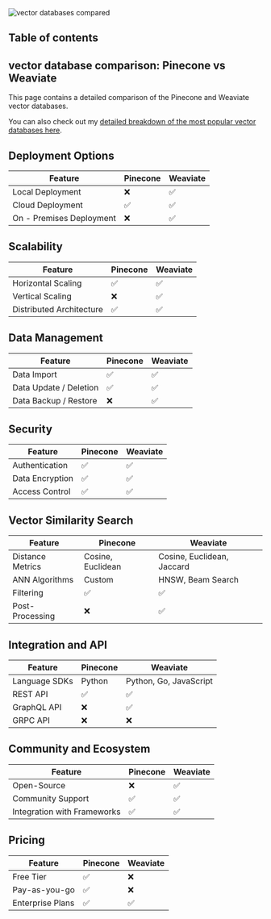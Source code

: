 







<Image src={vectorDatabasesCompared} alt="vector databases compared" />

## Table of contents

## vector database comparison: Pinecone vs Weaviate

This page contains a detailed comparison of the Pinecone and Weaviate vector databases.

You can also check out my [detailed breakdown of the most popular vector databases here](/blog/vector-databases-compared). 

## Deployment Options
  | Feature | Pinecone | Weaviate |
| ---------| -------------| -------------|
| Local Deployment | ❌ | ✅ |
| Cloud Deployment | ✅ | ✅ |
| On - Premises Deployment | ❌ | ✅ |

## Scalability
  | Feature | Pinecone | Weaviate |
| ---------| -------------| -------------|
| Horizontal Scaling | ✅ | ✅ |
| Vertical Scaling | ❌ | ✅ |
| Distributed Architecture | ✅ | ✅ |

## Data Management
  | Feature | Pinecone | Weaviate |
| ---------| -------------| -------------|
| Data Import | ✅ | ✅ |
| Data Update / Deletion | ✅ | ✅ |
| Data Backup / Restore | ❌ | ✅ |

## Security
  | Feature | Pinecone | Weaviate |
| ---------| -------------| -------------|
| Authentication | ✅ | ✅ |
| Data Encryption | ✅ | ✅ |
| Access Control | ✅ | ✅ |

## Vector Similarity Search
| Feature | Pinecone | Weaviate |
|---------|-------------|-------------|
| Distance Metrics | Cosine, Euclidean | Cosine, Euclidean, Jaccard |
| ANN Algorithms | Custom | HNSW, Beam Search |
| Filtering | ✅ | ✅ |
| Post-Processing | ❌ | ✅ |

## Integration and API
| Feature | Pinecone | Weaviate |
|---------|-------------|-------------|
| Language SDKs | Python | Python, Go, JavaScript |
| REST API | ✅ | ✅ |
| GraphQL API | ❌ | ✅ |
| GRPC API | ❌ | ❌ |

## Community and Ecosystem
| Feature | Pinecone | Weaviate |
|---------|-------------|-------------|
| Open-Source | ❌ | ✅ |
| Community Support | ✅ | ✅ |
| Integration with Frameworks | ✅ | ✅ |

## Pricing
| Feature | Pinecone | Weaviate |
|---------|-------------|-------------|
| Free Tier | ✅ | ❌ |
| Pay-as-you-go | ✅ | ❌ |
| Enterprise Plans | ✅ | ✅ |
  